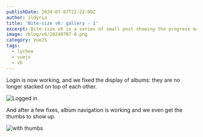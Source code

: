 ```yaml
---
publishDate: 2024-07-07T22:22:00Z
author: ildyria
title: 'Bite-size v6: gallery - 1'
excerpt: Bite-size v6 is a series of small post showing the progress made on the development of the future version of Lychee.
image: /blog/v6/20240707-0.png
category: VueJS
tags:
  - lychee
  - vuejs
  - v6
---
```


Login is now working, and we fixed the display of albums: they are no longer stacked on top of each other.

![Logged in](/blog/v6/20240707-1.png)

And after a few fixes, album navigation is working and we even get the thumbs to show up.

![with thumbs](/blog/v6/20240707-2.png)
